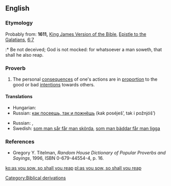 ==English==

===Etymology===
Probably from: '''1611,''' [[w:King James Version of the Bible|King James Version of the Bible]], [[w:Epistle to the Galatians|Epistle to the Galatians]], [[s:Bible (King James)/Galatians#Chapter 6|6:7]]
:* Be not deceived; God is not mocked: for whatsoever a man soweth, that shall he also reap.

===Proverb===
{{infl|en|proverb|head=[[as]] [[you]] [[sow]], [[so]] [[shall]] [[you]] [[reap]]}}

# The personal [[consequences]] of one's actions are in [[proportion]] to the good or bad [[intentions]] towards others.

====Translations====
{{rfc-tsort|duplicate language: Russian}}
{{trans-top|consequences of actions are in proportion to intentions}}
* Hungarian: {{t-|hu|ki mint vet, úgy arat}}
* Russian: [[как посеешь, так и пожнёшь]] (kak poséješ’, tak i požnjóš’)
{{trans-mid}}
* Russian: {{t|ru|что посеешь, что и пожнёшь}}, {{t|ru|как аукнется, так и откликнется}}
* Swedish: [[som man sår får man skörda]], [[som man bäddar får man ligga]]
{{trans-bottom}}

===References===
* Gregory Y. Titelman, ''Random House Dictionary of Popular Proverbs and Sayings'', 1996, ISBN 0-679-44554-4, p. 16.

[[Category:Biblical derivations]]

[[ko:as you sow, so shall you reap]]
[[pl:as you sow, so shall you reap]]